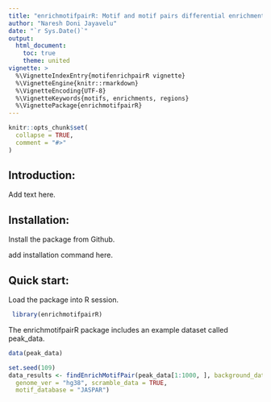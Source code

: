 ```yaml
---
title: "enrichmotifpairR: Motif and motif pairs differential enrichment analysis"
author: "Naresh Doni Jayavelu"
date: "`r Sys.Date()`"
output: 
  html_document:
    toc: true
    theme: united
vignette: >
  %\VignetteIndexEntry{motifenrichpairR vignette}
  %\VignetteEngine{knitr::rmarkdown}
  %\VignetteEncoding{UTF-8}
  %\VignetteKeywords{motifs, enrichments, regions}
  %\VignettePackage{enrichmotifpairR}
---
```


```r
knitr::opts_chunk$set(
  collapse = TRUE,
  comment = "#>"
)
```

## Introduction:

Add text here.

## Installation:

Install the package from Github.

add installation command here.

## Quick start:

Load the package into R session.
```r
 library(enrichmotifpairR)
```

The enrichmotifpairR package includes an example dataset called peak_data.
```r
data(peak_data)
```

```r
set.seed(109)
data_results <- findEnrichMotifPair(peak_data[1:1000, ], background_data = NULL,
  genome_ver = "hg38", scramble_data = TRUE,
  motif_database = "JASPAR")
```


